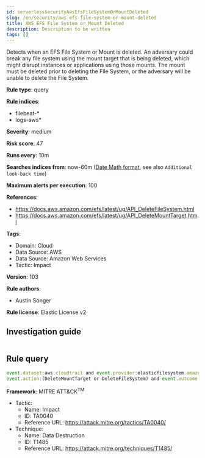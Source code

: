 ```yaml
---
id: serverlessSecurityAwsEfsFileSystemOrMountDeleted
slug: /en/security/aws-efs-file-system-or-mount-deleted
title: AWS EFS File System or Mount Deleted
description: Description to be written
tags: []
---
```


<div id="aws-efs-file-system-or-mount-deleted"></div>

Detects when an EFS File System or Mount is deleted. An adversary could break any file system using the mount target that is being deleted, which might disrupt instances or applications using those mounts. The mount must be deleted prior to deleting the File System, or the adversary will be unable to delete the File System.

**Rule type**: query

**Rule indices**: 

* filebeat-*
* logs-aws*

**Severity**: medium

**Risk score**: 47

**Runs every**: 10m

**Searches indices from**: now-60m ([Date Math format](((ref))/common-options.html#date-math), see also <DocLink id="serverlessSecurityRulesUiCreate" section="set-the-rules-schedule">`Additional look-back time`</DocLink>)

**Maximum alerts per execution**: 100

**References**: 

* https://docs.aws.amazon.com/efs/latest/ug/API_DeleteFileSystem.html
* https://docs.aws.amazon.com/efs/latest/ug/API_DeleteMountTarget.html

**Tags**: 

* Domain: Cloud
* Data Source: AWS
* Data Source: Amazon Web Services
* Tactic: Impact

**Version**: 103

**Rule authors**: 

* Austin Songer

**Rule license**: Elastic License v2

## Investigation guide

```markdown

```

## Rule query

```js
event.dataset:aws.cloudtrail and event.provider:elasticfilesystem.amazonaws.com and
event.action:(DeleteMountTarget or DeleteFileSystem) and event.outcome:success

```

**Framework**: MITRE ATT&CK<sup>TM</sup>

* Tactic:
    * Name: Impact
    * ID: TA0040
    * Reference URL: https://attack.mitre.org/tactics/TA0040/
* Technique:
    * Name: Data Destruction
    * ID: T1485
    * Reference URL: https://attack.mitre.org/techniques/T1485/

